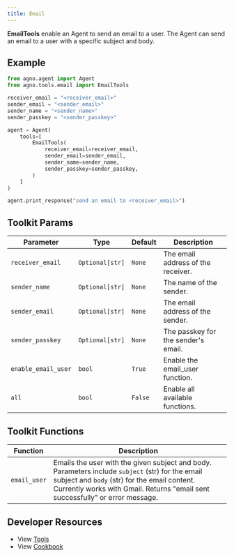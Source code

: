 ```yaml
---
title: Email
---
```


**EmailTools** enable an Agent to send an email to a user. The Agent can send an email to a user with a specific subject and body.

## Example

```python cookbook/tools/email_tools.py
from agno.agent import Agent
from agno.tools.email import EmailTools

receiver_email = "<receiver_email>"
sender_email = "<sender_email>"
sender_name = "<sender_name>"
sender_passkey = "<sender_passkey>"

agent = Agent(
    tools=[
        EmailTools(
            receiver_email=receiver_email,
            sender_email=sender_email,
            sender_name=sender_name,
            sender_passkey=sender_passkey,
        )
    ]
)

agent.print_response("send an email to <receiver_email>")
```

## Toolkit Params

| Parameter          | Type              | Default | Description                         |
| ------------------ | ----------------- | ------- | ----------------------------------- |
| `receiver_email`   | `Optional[str]`   | `None`  | The email address of the receiver.  |
| `sender_name`      | `Optional[str]`   | `None`  | The name of the sender.             |
| `sender_email`     | `Optional[str]`   | `None`  | The email address of the sender.    |
| `sender_passkey`   | `Optional[str]`   | `None`  | The passkey for the sender's email. |
| `enable_email_user`| `bool`            | `True`  | Enable the email_user function.     |
| `all`              | `bool`            | `False` | Enable all available functions.     |

## Toolkit Functions

| Function     | Description                                                                                                                                                     |
| ------------ | ------------------------------------------------------------------------------------------------------------------------------------------------------------------- |
| `email_user` | Emails the user with the given subject and body. Parameters include `subject` (str) for the email subject and `body` (str) for the email content. Currently works with Gmail. Returns "email sent successfully" or error message. |

## Developer Resources

- View [Tools](https://github.com/agno-agi/agno/blob/main/libs/agno/agno/tools/email.py)
- View [Cookbook](https://github.com/agno-agi/agno/tree/main/cookbook/tools/email_tools.py)

